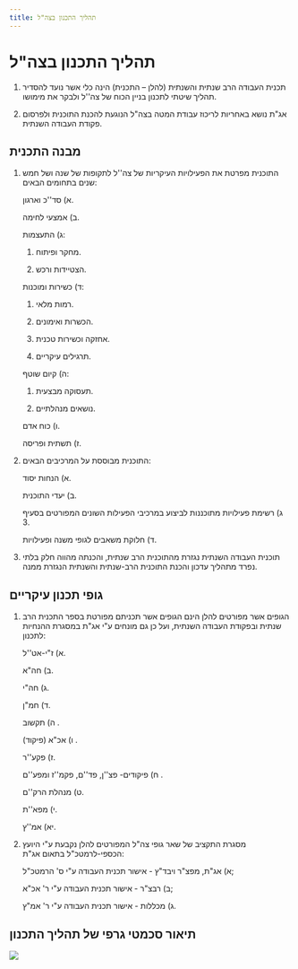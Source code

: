 ```yaml
---
title: תהליך התכנון בצה"ל
---
```


# תהליך התכנון בצה"ל

1) תכנית העבודה הרב שנתית והשנתית (להלן – התכנית) הינה כלי אשר נועד להסדיר תהליך שיטתי לתכנון בניין הכוח של צה''ל ולבקר את מימושו. 

2) אג"ת נושא באחריות לריכוז עבודת המטה בצה"ל הנוגעת להכנת התוכנית ולפרסום פקודת העבודה השנתית. 

## מבנה התכנית

1) התוכנית מפרטת את הפעילויות העיקריות של צה''ל לתקופות של שנה ושל חמש שנים בתחומים הבאים:  

   א) סד''כ וארגון. 

   ב) אמצעי לחימה.

   ג) התעצמות:  

     1) מחקר ופיתוח. 

     2) הצטיידות ורכש. 

   ד) כשירות ומוכנות:  

     1) רמות מלאי. 

     2) הכשרות ואימונים. 

     3) אחזקה וכשירות טכנית. 

     4) תרגילים עיקריים. 

   ה) קיום שוטף:  

     1) תעסוקה מבצעית. 

     2) נושאים מנהלתיים. 

   ו) כוח אדם. 

   ז) תשתית ופריסה. 

2) התוכנית מבוססת על המרכיבים הבאים:  

   א) הנחות יסוד. 

   ב) יעדי התוכנית. 

	 ג)	רשימת פעילויות מתוכננות לביצוע במרכיבי הפעילות השונים המפורטים בסעיף 3.  

   ד) חלוקת משאבים לגופי משנה ופעילויות.
3) תוכנית העבודה השנתית נגזרת מהתוכנית הרב שנתית, והכנתה מהווה חלק בלתי נפרד מתהליך עדכון והכנת התוכנית הרב-שנתית והשנתית הנגזרת ממנה. 

## גופי תכנון עיקריים

1) הגופים אשר מפורטים להלן הינם הגופים אשר תכניתם מפורטת בספר התכנית הרב שנתית ובפקודת העבודה השנתית, ועל כן גם מונחים ע"י אג"ת במסגרת ההנחיות לתכנון: 

   א) ז"י-אט''ל. 

   ב) חה"א. 

   ג) חה"י. 

   ד) חמ"ן. 

   ה) תקשוב . 

   ו) אכ"א (פיקוד) . 

   ז) פקע''ר. 

   ח) פיקודים- פצ''ן, פד''ם, פקמ''ז ומפע''ם . 

   ט) מנהלת הרק''ם. 
   
   י) מפא''ת. 

   יא) אמ''ץ. 

2) מסגרת התקציב של שאר גופי צה"ל המפורטים להלן נקבעת ע"י היועץ הכספי-לרמטכ"ל בתאום אג"ת: 

   א) אג"ת, מפצ"ר ויבד"ץ - אישור תכנית העבודה ע"י ס' הרמטכ"ל; 

   ב) רבצ"ר - אישור תכנית העבודה ע"י ר' אכ"א; 

   ג) מכללות - אישור תכנית העבודה ע"י ר' אמ"ץ. 

## תיאור סכמטי גרפי של תהליך התכנון

<img src={scheme.src} />

<EditPage />